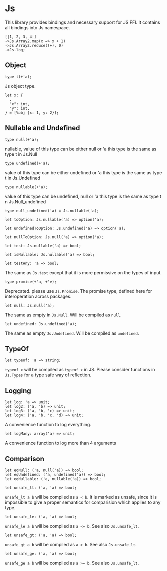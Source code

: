 
# Js

This library provides bindings and necessary support for JS FFI.
It contains all bindings into Js namespace.

```re example
[|1, 2, 3, 4|]
->Js.Array2.map(x => x + 1)
->Js.Array2.reduce((+), 0)
->Js.log;
```

## Object

```re sig
type t(+'a);
```

Js object type.
 
```re sig
let x: {
  .
  "x": int,
  "y": int,
} = [%obj {x: 1, y: 2}];
```    

## Nullable and Undefined

```re sig
type null(+'a);
```

nullable, value of this type can be either null or 'a this type is the same as type t in Js.Null

```re sig
type undefined(+'a);
```

value of this type can be either undefined or 'a this type is the same as type t in Js.Undefined

```re sig
type nullable(+'a);
```

value of this type can be undefined, null or 'a this type is the same as type t n Js.Null_undefined

```re sig
type null_undefined('a) = Js.nullable('a);
```

```re sig
let toOption: Js.nullable('a) => option('a);
```

```re sig
let undefinedToOption: Js.undefined('a) => option('a);
```

```re sig
let nullToOption: Js.null('a) => option('a);
```

```re sig
let test: Js.nullable('a) => bool;
```

```re sig
let isNullable: Js.nullable('a) => bool;
```

```re sig
let testAny: 'a => bool;
```

The same as `Js.test` except that it is more permissive on the types of input.

```re sig
type promise(+'a, +'e);
```

Deprecated. please use `Js.Promise`.
The promise type, defined here for interoperation across packages.

```re sig
let null: Js.null('a);
```

The same as empty in `Js.Null`. Will be compiled as `null`.

```re sig
let undefined: Js.undefined('a);
```

The same as empty `Js.Undefined`. Will be compiled as `undefined`.

## TypeOf

```re sig
let typeof: 'a => string;
```

`typeof x` will be compiled as `typeof x` in JS. Please consider functions in `Js.Types` for a type safe way of reflection.

## Logging

```re sig
let log: 'a => unit;
let log2: ('a, 'b) => unit;
let log3: ('a, 'b, 'c) => unit;
let log4: ('a, 'b, 'c, 'd) => unit;
```

A convenience function to log everything.

```re sig
let logMany: array('a) => unit;
```

A convenience function to log more than 4 arguments

## Comparison

```re sig
let eqNull: ('a, null('a)) => bool;
let eqUndefined: ('a, undefined('a)) => bool;
let eqNullable: ('a, nullable('a)) => bool;
```

```re sig
let unsafe_lt: ('a, 'a) => bool;
```

`unsafe_lt a b` will be compiled as `a < b`. It is marked as unsafe, since it is impossible to give a proper semantics for comparision which applies to any type.

```re sig
let unsafe_le: ('a, 'a) => bool;
```

`unsafe_le a b` will be compiled as `a <= b`. See also `Js.unsafe_lt`.

```re sig
let unsafe_gt: ('a, 'a) => bool;
```

`unsafe_gt a b` will be compiled as `a > b`. See also `Js.unsafe_lt`.

```re sig
let unsafe_ge: ('a, 'a) => bool;
```

`unsafe_ge a b` will be compiled as `a >= b`. See also `Js.unsafe_lt`.
